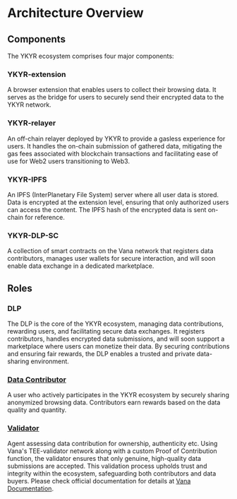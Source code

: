 # Architecture Overview

## Components

The YKYR ecosystem comprises four major components:

### YKYR-extension

A browser extension that enables users to collect their browsing data. It serves as the bridge for users to securely send their encrypted data to the YKYR network.

### YKYR-relayer

An off-chain relayer deployed by YKYR to provide a gasless experience for users. It handles the on-chain submission of gathered data, mitigating the gas fees associated with blockchain transactions and facilitating ease of use for Web2 users transitioning to Web3.

### YKYR-IPFS

An IPFS (InterPlanetary File System) server where all user data is stored. Data is encrypted at the extension level, ensuring that only authorized users can access the content. The IPFS hash of the encrypted data is sent on-chain for reference.

### YKYR-DLP-SC

A collection of smart contracts on the Vana network that registers data contributors, manages user wallets for secure interaction, and will soon enable data exchange in a dedicated marketplace.

## Roles

### DLP

The DLP is the core of the YKYR ecosystem, managing data contributions, rewarding users, and facilitating secure data exchanges. It registers contributors, handles encrypted data submissions, and will soon support a marketplace where users can monetize their data. By securing contributions and ensuring fair rewards, the DLP enables a trusted and private data-sharing environment.

### [Data Contributor](/docs/data-contributor)

A user who actively participates in the YKYR ecosystem by securely sharing anonymized browsing data. Contributors earn rewards based on the data quality and quantity.

### [Validator](/docs/validator)

Agent assessing data contribution for ownership, authenticity etc. Using Vana's TEE-validator network along with a custom Proof of Contribution function, the validator ensures that only genuine, high-quality data submissions are accepted. This validation process upholds trust and integrity within the ecosystem, safeguarding both contributors and data buyers. Please check official documentation for details at [Vana Documentation](https://docs.vana.org/docs/data-attestation).